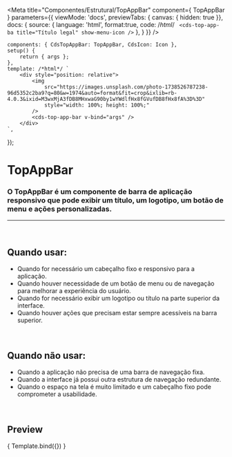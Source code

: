 
<Meta
	title="Componentes/Estrutural/TopAppBar"
	component={ TopAppBar }
	parameters={{
		viewMode: 'docs',
		previewTabs: { canvas: { hidden: true }},
		docs: {
			source: {
				language: 'html',
				format:true,
				code: /*html*/ `
<cds-top-app-ba
	title="Título legal"
	show-menu-icon
/>`
			},
		}
	}}
/>

	components: { CdsTopAppBar: TopAppBar, CdsIcon: Icon },
	setup() {
		return { args };
	},
	template: /*html*/ `
		<div style="position: relative">
			<img
				src="https://images.unsplash.com/photo-1738526787238-96d5352c2ba9?q=80&w=1974&auto=format&fit=crop&ixlib=rb-4.0.3&ixid=M3wxMjA3fDB8MHxwaG90by1wYWdlfHx8fGVufDB8fHx8fA%3D%3D"
				style="width: 100%; height: 100%;"
			/>
			<cds-top-app-bar v-bind="args" />
		</div>
	`,
});


# TopAppBar

### O TopAppBar é um componente de barra de aplicação responsivo que pode exibir um título, um logotipo, um botão de menu e ações personalizadas.
---
<br />

## Quando usar:
- Quando for necessário um cabeçalho fixo e responsivo para a aplicação.
- Quando houver necessidade de um botão de menu ou de navegação para melhorar a experiência do usuário.
- Quando for necessário exibir um logotipo ou título na parte superior da interface.
- Quando houver ações que precisam estar sempre acessíveis na barra superior.


<br />

## Quando não usar:
- Quando a aplicação não precisa de uma barra de navegação fixa.
- Quando a interface já possui outra estrutura de navegação redundante.
- Quando o espaço na tela é muito limitado e um cabeçalho fixo pode comprometer a usabilidade.

<br />

## Preview

<Canvas>
	<Story
		name="TopAppBar"
		args={{
			title: 'Título bacana',
		}}
	>
		{ Template.bind({}) }
	</Story>
</Canvas>

<ArgsTable story="TopAppBar" />

